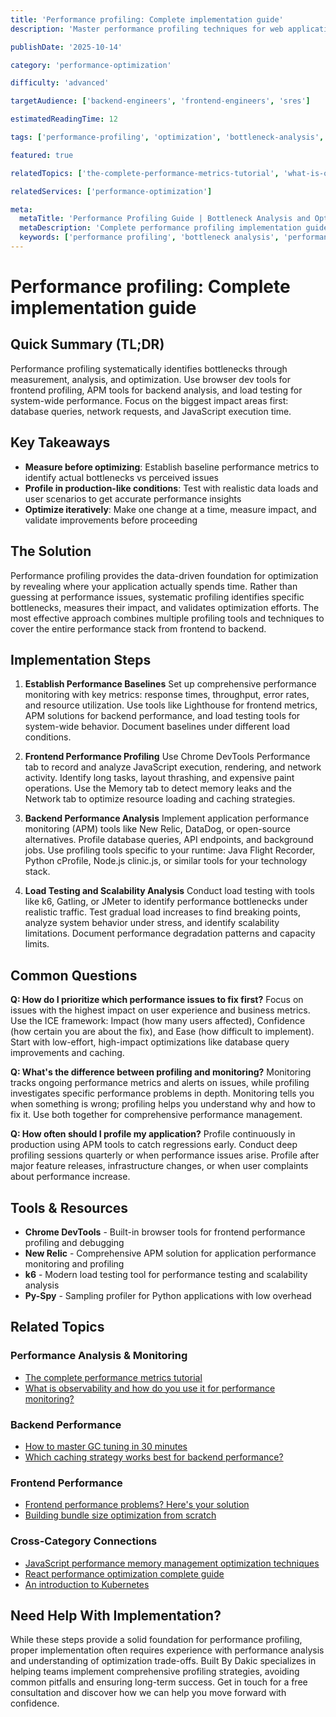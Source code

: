 ```yaml
---
title: 'Performance profiling: Complete implementation guide'
description: 'Master performance profiling techniques for web applications. Learn to identify bottlenecks, analyze performance data, and optimize systematically.'

publishDate: '2025-10-14'

category: 'performance-optimization'

difficulty: 'advanced'

targetAudience: ['backend-engineers', 'frontend-engineers', 'sres']

estimatedReadingTime: 12

tags: ['performance-profiling', 'optimization', 'bottleneck-analysis', 'monitoring']

featured: true

relatedTopics: ['the-complete-performance-metrics-tutorial', 'what-is-observability-and-how-do-you-use-it-for-performance-monitoring', 'how-to-master-gc-tuning-in-30-minutes', 'frontend-performance-problems-heres-your-solution', 'performance-optimization']

relatedServices: ['performance-optimization']

meta:
  metaTitle: 'Performance Profiling Guide | Bottleneck Analysis and Optimization'
  metaDescription: 'Complete performance profiling implementation guide. Learn to identify bottlenecks, analyze performance data, and optimize web applications systematically.'
  keywords: ['performance profiling', 'bottleneck analysis', 'performance optimization', 'application monitoring']
---
```


# Performance profiling: Complete implementation guide

## Quick Summary (TL;DR)

Performance profiling systematically identifies bottlenecks through measurement, analysis, and optimization. Use browser dev tools for frontend profiling, APM tools for backend analysis, and load testing for system-wide performance. Focus on the biggest impact areas first: database queries, network requests, and JavaScript execution time.

## Key Takeaways

- **Measure before optimizing**: Establish baseline performance metrics to identify actual bottlenecks vs perceived issues
- **Profile in production-like conditions**: Test with realistic data loads and user scenarios to get accurate performance insights
- **Optimize iteratively**: Make one change at a time, measure impact, and validate improvements before proceeding

## The Solution

Performance profiling provides the data-driven foundation for optimization by revealing where your application actually spends time. Rather than guessing at performance issues, systematic profiling identifies specific bottlenecks, measures their impact, and validates optimization efforts. The most effective approach combines multiple profiling tools and techniques to cover the entire performance stack from frontend to backend.

## Implementation Steps

1. **Establish Performance Baselines**
   Set up comprehensive performance monitoring with key metrics: response times, throughput, error rates, and resource utilization. Use tools like Lighthouse for frontend metrics, APM solutions for backend performance, and load testing tools for system-wide behavior. Document baselines under different load conditions.

2. **Frontend Performance Profiling**
   Use Chrome DevTools Performance tab to record and analyze JavaScript execution, rendering, and network activity. Identify long tasks, layout thrashing, and expensive paint operations. Use the Memory tab to detect memory leaks and the Network tab to optimize resource loading and caching strategies.

3. **Backend Performance Analysis**
   Implement application performance monitoring (APM) tools like New Relic, DataDog, or open-source alternatives. Profile database queries, API endpoints, and background jobs. Use profiling tools specific to your runtime: Java Flight Recorder, Python cProfile, Node.js clinic.js, or similar tools for your technology stack.

4. **Load Testing and Scalability Analysis**
   Conduct load testing with tools like k6, Gatling, or JMeter to identify performance bottlenecks under realistic traffic. Test gradual load increases to find breaking points, analyze system behavior under stress, and identify scalability limitations. Document performance degradation patterns and capacity limits.

## Common Questions

**Q: How do I prioritize which performance issues to fix first?**
Focus on issues with the highest impact on user experience and business metrics. Use the ICE framework: Impact (how many users affected), Confidence (how certain you are about the fix), and Ease (how difficult to implement). Start with low-effort, high-impact optimizations like database query improvements and caching.

**Q: What's the difference between profiling and monitoring?**
Monitoring tracks ongoing performance metrics and alerts on issues, while profiling investigates specific performance problems in depth. Monitoring tells you when something is wrong; profiling helps you understand why and how to fix it. Use both together for comprehensive performance management.

**Q: How often should I profile my application?**
Profile continuously in production using APM tools to catch regressions early. Conduct deep profiling sessions quarterly or when performance issues arise. Profile after major feature releases, infrastructure changes, or when user complaints about performance increase.

## Tools & Resources

- **Chrome DevTools** - Built-in browser tools for frontend performance profiling and debugging
- **New Relic** - Comprehensive APM solution for application performance monitoring and profiling
- **k6** - Modern load testing tool for performance testing and scalability analysis
- **Py-Spy** - Sampling profiler for Python applications with low overhead

## Related Topics

### Performance Analysis & Monitoring
- [The complete performance metrics tutorial]({{/topics/the-complete-performance-metrics-tutorial}})
- [What is observability and how do you use it for performance monitoring?]({{/topics/what-is-observability-and-how-do-you-use-it-for-performance-monitoring}})

### Backend Performance
- [How to master GC tuning in 30 minutes]({{/topics/how-to-master-gc-tuning-in-30-minutes}})
- [Which caching strategy works best for backend performance?]({{/topics/which-caching-strategy-works-best-for-backend-performance}})

### Frontend Performance
- [Frontend performance problems? Here's your solution]({{/topics/frontend-performance-problems-heres-your-solution}})
- [Building bundle size optimization from scratch]({{/topics/building-bundle-size-optimization-from-scratch}})

### Cross-Category Connections
- [JavaScript performance memory management optimization techniques]({{/topics/javascript-performance-memory-management-optimization-techniques}})
- [React performance optimization complete guide]({{/topics/react-performance-optimization-complete-guide}})
- [An introduction to Kubernetes]({{/topics/an-introduction-to-kubernetes}})

## Need Help With Implementation?

While these steps provide a solid foundation for performance profiling, proper implementation often requires experience with performance analysis and understanding of optimization trade-offs. Built By Dakic specializes in helping teams implement comprehensive profiling strategies, avoiding common pitfalls and ensuring long-term success. Get in touch for a free consultation and discover how we can help you move forward with confidence.
